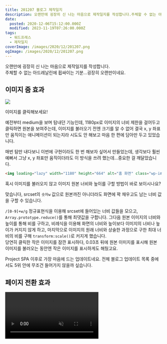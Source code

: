 ```yaml
---
title: 201207 블로그 제작일지
description: 오랜만에 굉장히 신 나는 마음으로 제작일지를 작성합니다.주체할 수 없는 아드레날린에 휩싸이는 기분…굉장히 오랜만이네요. 이미지 줌 효과 예전부터 medium을 보며 탐내던 기능인데, 1180px로 이미지의 너비 제한을 걸어두고 클릭하면 원본을 보여주는데, 이미지를 불러오기 전엔 크기를 알 수 없어 결국 x, y 좌표만 움직이는 애니메이션이 되는지라 시도도 안 해보고 마음 한 편에 담아만 두고 있었습니다. 매번 탐만 내다보니
date:
  posted: 2020-12-06T15:12:00.000Z
  modified: 2023-11-19T07:26:00.000Z
tags:
  - 워드프레스
  - 제작일지
coverImage: /images/2020/12/201207.png
ogImage: /images/2020/12/201207.png
---
```


오랜만에 굉장히 신 나는 마음으로 제작일지를 작성합니다.  
주체할 수 없는 아드레날린에 휩싸이는 기분…굉장히 오랜만이네요.

## 이미지 줌 효과

![](/images/2020/10/DSC08897-낙관.jpg)

이미지를 클릭해보세요!

예전부터 medium을 보며 탐내던 기능인데, 1180px로 이미지의 너비 제한을 걸어두고 클릭하면 원본을 보여주는데, 이미지를 불러오기 전엔 크기를 알 수 없어 결국 x, y 좌표만 움직이는 애니메이션이 되는지라 시도도 안 해보고 마음 한 편에 담아만 두고 있었습니다.

매번 탐만 내다보니 이번에 구현이라도 한 번 해보자 싶어서 만들었는데, 생각보다 훨씬 예뻐서 그냥 x, y 좌표만 움직이더라도 이 방식을 쓰려 했는데…중요한 걸 깨달았습니다.

```html
<img loading="lazy" width="1180" height="664" alt="홈 화면" class="wp-image-2521" sizes="(max-width: 1180px) 100vw, 1180px" src="https://img.marshallku.com/wp-content/uploads/2020/12/home-1180x664.png" srcset="https://img.marshallku.com/wp-content/uploads/2020/12/home-1180x664.png 1180w, https://img.marshallku.com/wp-content/uploads/2020/12/home-400x225.png 400w, https://img.marshallku.com/wp-content/uploads/2020/12/home-768x432.png 768w, https://img.marshallku.com/wp-content/uploads/2020/12/home-1536x864.png 1536w, https://img.marshallku.com/wp-content/uploads/2020/12/home.png 1920w">
```

혹시 이미지를 불러오지 않고 이미지 원본 너비와 높이를 구할 방법이 바로 보이시나요?

맞습니다, srcset의 `숫자w` 값으로 원본까진 아니더라도 화면에 꽉 채우고도 남는 너비 값을 구할 수 있습니다.

`/[0-9]+w/g` 정규표현식을 이용해 srcset에 들어있는 너비 값들을 모으고, `Array.prototype.reduce()`를 통해 최댓값을 구합니다. 그다음 원본 이미지의 너비와 높이를 통해 비를 구하고, 비례식을 이용해 화면의 너비와 높이보다 이미지의 너비나 높이가 커지지 않게 하고, 마지막으로 이미지의 원래 너비와 상술한 과정으로 구한 최대 너비의 비를 구해 `transform:scale()`로 커지게 했습니다.  
당연히 클릭한 작은 이미지를 잠깐 표시하다, 0.03초 뒤에 원본 이미지를 표시해 원본 이미지를 불러오는 동안엔 작은 이미지를 표시하게도 해뒀고요.

Project SPA 이후로 가장 마음에 드는 업데이트네요. 전체 블로그 업데이트 목록 중에서도 5위 안에 무조건 들어가지 않을까 싶습니다.

## 페이지 전환 효과

<video autoPlay playsInline muted loop src="/images/2020/12/Desktop-2020-12-06-23-49-40-11.mp4" />

전에 쓰던 효과는 정신이 좀 없는 것 같아 다시 스크롤로 바꿨습니다.  
스크롤 속도를 기존보다 조금 빠르게 하고, 배너와 메인 컨테이너(글 목록이나 본문 표시되는 영역)에 애니메이션을 추가했습니다.

추가로 동영상에서 보이듯 뒤로 가기 / 앞으로 가기를 해도 무조건 스크롤을 최상단으로만 올리던 예전과 달리 이젠 뒤로 가기 / 앞으로 가기를 하면 스크롤 위치를 기억해뒀다가 해당 위치로 스크롤 합니다.

## 내비게이션 바 카테고리

![내비게이션 바 카테고리](/images/2020/12/main-nav-category.png)

원랜 헤더 카테고리였는데 이름이 좀 많이 길어졌네요.

여하튼 선택된 카테고리를 표시하는 방법을 오른쪽 끝에 화살표를 하나 두는 것에서 사진에 보이는 것처럼 업데이트했습니다. 개인적으로 카테고리 이름 아래의 줄과 통일성도 생기고 훨씬 세련된 느낌이네요.

## any 타입과 작별인사

![maincontainer types](/images/2020/12/maincontainer-types.png)

사실 아직 한 두어 개 남아있긴 하지만, 그건 그냥 any로 두는 게 나은 것들이고, 귀찮아서 any로 뒀던 것 중 마지막인 블로그의 JSON 응답을 모두 interface로 정리했습니다.

## 기타

* 배너와 푸터에 표시되는 곡선 디자인 변경
* 댓글에서 블로그 주인의 링크를 클릭하면 고전적인 방식으로 페이지가 업데이트되던 오류 수정
* @types 폴더를 추가해 interface 등을 따로 관리

## 추가로 요즘 하고 있는 것

<video autoPlay playsInline muted loop src="/images/2020/12/Desktop-2020-12-06-12-04-23-06.mp4" />

예전에 온라인에서 3D 사진전을 진행하는 걸 보니 꽤 괜찮더라고요.  
한 번 저도 만들어보고 있는데, 벽은 통과할 수 없다는 아주 간단한 물리법칙을 구현하는 게 어찌나 힘들던지...사실 저것도 앞으로만 가서 그렇지 마우스 돌리거나 앞과 옆으로 번갈아 움직이며 비비면서 들어가면 아직도 벽을 통과합니다. 양자도약 같은 건 만들 생각이 전혀 없었는데 일어나고 있네요.

앞으로 벽 통과하는 버그가 생기는 게임을 욕하지 않기로 굳은 다짐을 하며 코드 수정 -> 벽에 부딪히기를 반복하는 중입니다. 한 5시간쯤 저러고 있으니 살짝 정신이 나갈 것 같더라고요.

언젠가 완성하게 되면 사진전으로 찾아뵙겠습니다.